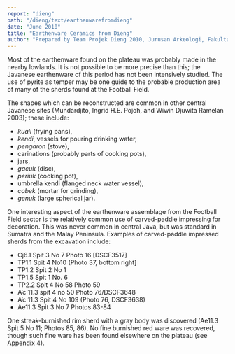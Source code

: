 ```yaml
---
report: "dieng"
path: "/dieng/text/earthenwarefromdieng"
date: "June 2010"
title: "Earthenware Ceramics from Dieng"
author: "Prepared by Team Projek Dieng 2010, Jurusan Arkeologi, Fakultas Ilmu Budaya, and Universitas Gadjah Mada. Translated by Goh Geok Yian and John N. Miksic. Editors: Mahirta Sasongko, Goh Geok Yian, Widya Nayati, and John N. Miksic"
---
```

Most of the earthenware found on the plateau was probably made in the nearby lowlands. It is not possible to be more precise than this; the Javanese earthenware of this period has not been intensively studied. The use of pyrite as temper may be one guide to the probable production area of many of the sherds found at the Football Field.

The shapes which can be reconstructed are common in other central Javanese sites (Mundardjito, Ingrid H.E. Pojoh, and Wiwin Djuwita Ramelan 2003); these include: 

 * _kuali_ (frying pans), 
 * _kendi_, vessels for pouring drinking water,
 * _pengaron_ (stove), 
 * carinations (probably parts of cooking pots), 
 * jars, 
 * _gacuk_ (disc), 
 * _periuk_ (cooking pot), 
 * umbrella kendi (flanged neck water vessel), 
 * _cobek_ (mortar for grinding), 
 * _genuk_ (large spherical jar).

One interesting aspect of the earthenware assemblage from the Football Field sector is the relatively common use of carved-paddle impressing for decoration. This was never common in central Java, but was standard in Sumatra and the Malay Peninsula. Examples of carved-paddle impressed sherds from the excavation include: 

 * Cj6.1 Spit 3 No 7 Photo 16 [DSCF3517] 
 * TP1.1 Spit 4 No10 (Photo 37, bottom right]
 * TP1.2 Spit 2 No 1
 * TP1.5 Spit 1 No. 6
 * TP2.2 Spit 4 No 58 Photo 59
 * A’c 11.3 spit 4 no 50 Photo 76/DSCF3648
 * A’c 11.3 Spit 4 No 109 (Photo 76, DSCF3638)
 * Ae11.3 Spit 3 No 7 Photos 83-84

One streak-burnished rim sherd with a gray body was discovered (Ae11.3 Spit 5 No 11; Photos 85, 86). No fine burnished red ware was recovered, though such fine ware has been found elsewhere on the plateau (see Appendix 4). 